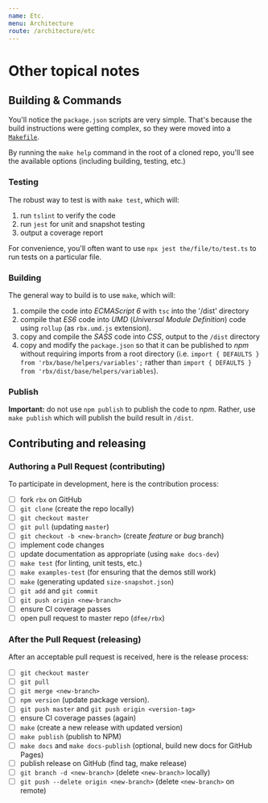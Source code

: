 ```yaml
---
name: Etc.
menu: Architecture
route: /architecture/etc
---
```


# Other topical notes

## Building & Commands

You'll notice the `package.json` scripts are very simple.
That's because the build instructions were getting complex, so they were moved into a [`Makefile`](https://github.com/dfee/rbx/blob/master/Makefile).

By running the `make help` command in the root of a cloned repo, you'll see the available options (including building, testing, etc.)

### Testing

The robust way to test is with `make test`, which will:

1. run `tslint` to verify the code
2. run `jest` for unit and snapshot testing
3. output a coverage report

For convenience, you'll often want to use `npx jest the/file/to/test.ts` to run tests on a particular file.

### Building

The general way to build is to use `make`, which will:

1. compile the code into _ECMAScript 6_ with `tsc` into the '/dist' directory
2. compile that _ES6_ code into _UMD_ (_Universal Module Definition_) code using `rollup` (as `rbx.umd.js` extension).
3. copy and compile the _SASS_ code into _CSS_, output to the `/dist` directory
4. copy and modify the `package.json` so that it can be published to _npm_ without requiring imports from a root directory (i.e. `import { DEFAULTS } from 'rbx/base/helpers/variables';` rather than `import { DEFAULTS } from 'rbx/dist/base/helpers/variables`).

### Publish

**Important:** do not use `npm publish` to publish the code to _npm_.
Rather, use `make publish` which will publish the build result in `/dist`.

## Contributing and releasing

### Authoring a Pull Request (contributing)

To participate in development, here is the contribution process:

- [ ] fork `rbx` on GitHub
- [ ] `git clone` (create the repo locally)
- [ ] `git checkout master`
- [ ] `git pull` (updating `master`)
- [ ] `git checkout -b <new-branch>` (create _feature_ or _bug_ branch)
- [ ] implement code changes
- [ ] update documentation as appropriate (using `make docs-dev`)
- [ ] `make test` (for linting, unit tests, etc.)
- [ ] `make examples-test` (for ensuring that the demos still work)
- [ ] `make` (generating updated `size-snapshot.json`)
- [ ] `git add` and `git commit`
- [ ] `git push origin <new-branch>`
- [ ] ensure CI coverage passes
- [ ] open pull request to master repo (`dfee/rbx`)

### After the Pull Request (releasing)

After an acceptable pull request is received, here is the release process:

- [ ] `git checkout master`
- [ ] `git pull`
- [ ] `git merge <new-branch>`
- [ ] `npm version` (update package version).
- [ ] `git push master` and `git push origin <version-tag>`
- [ ] ensure CI coverage passes (again)
- [ ] `make` (create a new release with updated version)
- [ ] `make publish` (publish to NPM)
- [ ] `make docs` and `make docs-publish` (optional, build new docs for GitHub Pages)
- [ ] publish release on GitHub (find tag, make release)
- [ ] `git branch -d <new-branch>` (delete `<new-branch>` locally)
- [ ] `git push --delete origin <new-branch>` (delete `<new-branch>` on remote)
